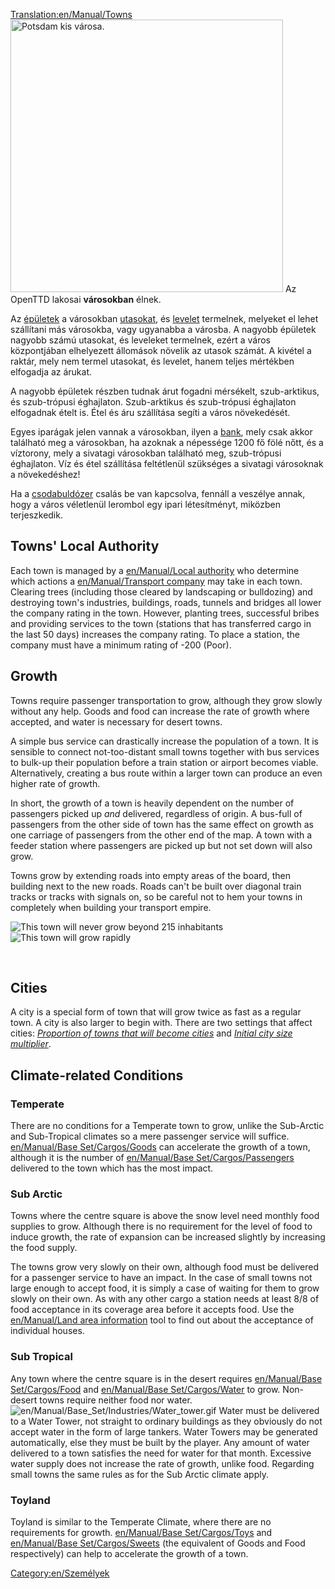 [[Translation:en/Manual/Towns]]
[[File:en/Manual/Base Set/Cargos/Town.png|none|thumb|436px|Potsdam kis városa.]]
Az OpenTTD lakosai '''városokban''' élnek.

Az [[en/Épület|épületek]] a városokban [[en/Utas|utasokat]], és [[en/Levél|levelet]] termelnek, melyeket el lehet szállítani más városokba, vagy ugyanabba a városba. A nagyobb épületek nagyobb számú utasokat, és leveleket termelnek, ezért a város központjában elhelyezett állomások növelik az utasok számát. A kivétel a raktár, mely nem termel utasokat, és levelet, hanem teljes mértékben elfogadja az árukat.

A nagyobb épületek részben tudnak árut fogadni mérsékelt, szub-arktikus, és szub-trópusi éghajlaton. Szub-arktikus és szub-trópusi éghajlaton elfogadnak ételt is. Étel és áru szállítása segíti a város növekedését.

Egyes iparágak jelen vannak a városokban, ilyen a [[en/Hu/Bank|bank]], mely csak akkor található meg a városokban, ha azoknak a népessége 1200 fő fölé nőtt, és a víztorony, mely a sivatagi városokban található meg, szub-trópusi éghajlaton. Víz és étel szállítása feltétlenül szükséges a sivatagi városoknak a növekedéshez!

Ha a [[en/Csalások#csodabuldozer|csodabuldózer]] csalás be van kapcsolva, fennáll a veszélye annak, hogy a város véletlenül lerombol egy ipari létesítményt, miközben terjeszkedik.

== Towns' Local Authority ==
Each town is managed by a [[en/Manual/Local authority]] who determine which actions a [[en/Manual/Transport company]] may take in each town. Clearing trees  (including those cleared by landscaping or bulldozing) and destroying town's industries, buildings, roads, tunnels and bridges all lower the company rating in the town. However, planting trees, successful bribes and providing services to the town (stations that has transferred cargo in the last 50 days) increases the company rating. To place a station, the company must have a minimum rating of -200 (Poor).

==Growth==
Towns require passenger transportation to grow, although they grow slowly without any help. Goods and food can increase the rate of growth where accepted, and water is necessary for desert towns.
 
A simple bus service can drastically increase the population of a town. It is sensible to connect not-too-distant small towns together with bus services to bulk-up their population before a train station or airport becomes viable. Alternatively, creating a bus route within a larger town can produce an even higher rate of growth. 

In short, the growth of a town is heavily dependent on the number of passengers picked up ''and'' delivered, regardless of origin. A bus-full of passengers from the other side of town has the same effect on growth as one carriage of passengers from the other end of the map. A town with a feeder station where passengers are picked up but not set down will also grow.

Towns grow by extending roads into empty areas of the board, then building next to the new roads.  Roads can't be built over diagonal train tracks or tracks with signals on, so be careful not to hem your towns in completely when building your transport empire.

[[File:en/Manual/Town-nogrow.png|frame|left|This town will never grow beyond 215 inhabitants]]
[[File:en/Manual/Town-grow.png|frame|right|This town will grow rapidly]]

<br clear="all" />

==Cities==
A city is a special form of town that will grow twice as fast as a regular town. A city is also larger to begin with. There are two settings that affect cities: ''[[en/Archive/Manual/Settings/Advanced Settings/Economy#proportion-of-towns-that-will-become-cities|Proportion of towns that will become cities]]'' and ''[[en/Archive/Manual/Settings/Advanced Settings/Economy#initial-city-size-multiplier|Initial city size multiplier]]''.

==Climate-related Conditions==
===Temperate===
There are no conditions for a Temperate town to grow, unlike the Sub-Arctic and Sub-Tropical climates so a mere passenger service will suffice. [[en/Manual/Base Set/Cargos/Goods]] can accelerate the growth of a town, although it is the number of [[en/Manual/Base Set/Cargos/Passengers]] delivered to the town which has the most impact.

===Sub Arctic===
Towns where the centre square is above the snow level need monthly food supplies to grow. Although there is no requirement for the level of food to induce growth, the rate of expansion can be increased slightly by increasing the food supply.

The towns grow very slowly on their own, although food must be delivered for a passenger service to have an impact. In the case of small towns not large enough to accept food, it is simply a case of waiting for them to grow slowly on their own. As with any other cargo a station needs at least 8/8 of food acceptance in its coverage area before it accepts food. Use the [[en/Manual/Land area information]] tool to find out about the acceptance of individual houses.

===Sub Tropical=== 
Any town where the centre square is in the desert requires [[en/Manual/Base Set/Cargos/Food]] and [[en/Manual/Base Set/Cargos/Water]] to grow. Non-desert towns require neither food nor water.
[[File:en/Manual/Base Set/Industries/Water tower.gif|right]]
Water must be delivered to a Water Tower, not straight to ordinary buildings as they obviously do not accept water in the form of large tankers. Water Towers may be generated automatically, else they must be built by the player. Any amount of water delivered to a town satisfies the need for water for that month. Excessive water supply does not increase the rate of growth, unlike food. Regarding small towns the same rules as for the Sub Arctic climate apply.

===Toyland===
Toyland is similar to the Temperate Climate, where there are no requirements for growth. [[en/Manual/Base Set/Cargos/Toys]] and [[en/Manual/Base Set/Cargos/Sweets]] (the equivalent of Goods and Food respectively) can help to accelerate the growth of a town. 

[[Category:en/Személyek]]